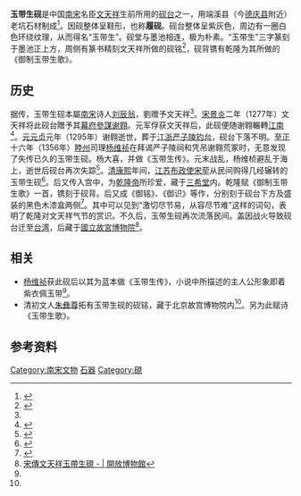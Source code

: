'''玉带生砚'''是中国[[南宋|南宋]]名臣[[文天祥|文天祥]]生前所用的[[砚台|砚台]]之一，用端溪县（今[[德庆县|德庆县]]附近）老坑石材制成<ref name="dfsc">{{cite web|language=zh-hans|url=http://www.dfsc.com.cn/2010/0628/40405.html|title=文天祥玉带生砚之前世今生 曾为乾隆御用砚|publisher=东方收藏|date=2010-06-28|accessdate=2010年10月2日|archive-url=https://web.archive.org/web/20120502065346/http://www.dfsc.com.cn/2010/0628/40405.html|archive-date=2012年5月2日|dead-url=yes}}</ref>。因砚整体呈鞋形，也称'''履砚'''。砚台整体呈紫灰色，周边有一圈白色环绕纹理，从而得名“玉带生”。砚堂与墨池相连，极为朴素。“玉带生”三字篆刻于墨池正上方，周侧有篆书精刻文天祥所做的砚铭<ref>{{cite web|language=zh-hans|url=http://culture.ifeng.com/gaoqing/detail_2010_09/11/2489940_16.shtml|title=台北故宫镇馆之宝|publisher=凤凰网文化频道|date=2010-09-11|accessdate=2010年10月2日|archive-date=2010-10-13|archive-url=https://web.archive.org/web/20101013191627/http://culture.ifeng.com/gaoqing/detail_2010_09/11/2489940_16.shtml|dead-url=no}}</ref>，砚背镌有乾隆为其所做的《御制玉带生歌》。

==历史==
据传，玉带生砚本屬[[南宋|南宋]]诗人[[刘辰翁|刘辰翁]]，劉赠予文天祥<ref name="dfsc" />。[[宋|宋]][[景炎|景炎]]二年（1277年）文天祥将此砚台贈予其[[幕府|幕府]][[參謀|參謀]][[谢翱|谢翱]]。元军俘获文天祥后，此砚便随谢翱輾轉[[江南|江南]]<ref>{{cite web|language=zh-hans|url=http://www.fa-today.com/Culture/ShowArticle.asp?ArticleID=17407|title=福安三贤祠|publisher=福安新闻网|date=2010-09-21|accessdate=2010年10月2日|archive-date=2011-11-22|archive-url=https://web.archive.org/web/20111122194441/http://www.fa-today.com/Culture/ShowArticle.asp?ArticleID=17407|dead-url=no}}</ref>。[[元|元]][[元贞|元贞]]元年（1295年）谢翱逝世，葬于[[江浙等處行中書省|江浙]][[严子陵钓台|严子陵钓台]]，砚台下落不明。[[至正|至正]]十六年（1356年）[[睦州_(仁壽)|睦州]]司理[[杨维祯|杨维祯]]在拜谒严子陵祠和凭吊谢翱荒冢时，无意发现了失传已久的玉带生砚。杨大喜，并做《玉带生传》。元末战乱，杨维桢避乱于海上，逝世后砚台再次失踪<ref>{{cite web|language=zh-hans|url=http://www.jianbaoclub.com/journal/article/index.jsp?operation=brief&idArticle=389&idColumn=2&id=51|title=文天祥四大名砚之谜|publisher=鉴宝杂志|date=2008-10-10|accessdate=2010年10月2日}}{{dead link|date=2018年3月 |bot=InternetArchiveBot |fix-attempted=yes }}</ref>。[[清|清]][[康熙|康熙]]年间，[[江蘇省_(清)|江苏]][[布政使|布政使]][[宋荦|宋荦]]从民间购得几经辗转的玉带生砚<ref>{{cite web|language=zh-hans|url=http://col.cacbo.com/show.php?contentid=88674|title=清著名女书画家曹贞秀藏“紫袍玉带”砚|publisher=文化艺术收藏网|date=2010-03-24|accessdate=2010年10月2日}}{{dead link|date=2018年3月 |bot=InternetArchiveBot |fix-attempted=yes }}</ref>。后又传入宫中，为[[乾隆帝|乾隆帝]]所珍爱，藏于[[三希堂|三希堂]]内。乾隆赋《御制玉带生歌》一首，镌刻于砚背。后又成《御铭》、《御识》等作，分别刻于砚台下方及盛装的黑色木漆盒两侧<ref name="jgsdx">{{cite web|language=zh-hans|url=http://college.jgsu.edu.cn/renwen/lulingwenhua/wentianxiang/10_51_56_29.html|title=文天祥砚考|publisher=井冈山大学人文学院|date=2006-09-08|accessdate=2010年10月2日}}{{Dead link|date=2018年8月 |bot=InternetArchiveBot |fix-attempted=yes }}</ref>。其中可以见到“激切尽节易，从容尽节难”这样的词句，表明了乾隆对文天祥气节的赏识。不久后，玉带生砚再次流落民间。盖因战火导致砚台迁至[[台湾|台湾]]，后藏于[[國立故宮博物院|國立故宮博物院]]<ref>[https://openmuseum.tw/muse/digi_object/e9bdecab88189c0218fe98f943f51daa 宋傳文天祥玉帶生硯 - | 開放博物館]</ref>。

==相关==
*[[杨维祯|杨维祯]]获此砚后以其为蓝本做《玉带生传》，小说中所描述的主人公形象即着紫衣佩玉带<ref name="jgsdx" />。
*清初文人[[朱彝尊|朱彝尊]]拓有玉带生砚的砚铭，藏于北京故宫博物院内<ref name="dfsc" />。另为此赋诗《玉带生歌》。

==参考资料==
{{reflist|2}}

[[Category:南宋文物|Category:南宋文物]]
[[Category:國立故宮博物院儀禮器物|石器]]
[[Category:硯|Category:硯]]
